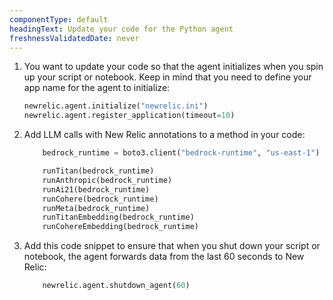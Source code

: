 ```yaml
---
componentType: default
headingText: Update your code for the Python agent
freshnessValidatedDate: never
---
```


1. You want to update your code so that the agent initializes when you spin up your script or notebook. Keep in mind that you need to define your app name for the agent to initialize:

    ```py
    newrelic.agent.initialize("newrelic.ini")
    newrelic.agent.register_application(timeout=10)
    ```

2. Add LLM calls with New Relic annotations to a method in your code:

    ```py
        bedrock_runtime = boto3.client("bedrock-runtime", "us-east-1")

        runTitan(bedrock_runtime)
        runAnthropic(bedrock_runtime)
        runAi21(bedrock_runtime)
        runCohere(bedrock_runtime)
        runMeta(bedrock_runtime)
        runTitanEmbedding(bedrock_runtime)
        runCohereEmbedding(bedrock_runtime)    
    ```

3. Add this code snippet to ensure that when you shut down your script or notebook, the agent forwards data from the last 60 seconds to New Relic:

    ```py
        newrelic.agent.shutdown_agent(60)
    ```